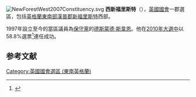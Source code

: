 [[File:NewForestWest2007Constituency.svg|right]]
'''西新福里斯特'''（{{lang-en|New Forest West}}），[[英國|英國]][[英國國會|國會]]一郡選區，包括[[英格蘭|英格蘭]][[東南英格蘭|東南部]][[漢普郡|漢普郡]][[新福里斯特|新福里斯特]]西部。

1997年設立至今的當區議員為[[保守黨_(英國)|保守黨]]的[[德斯蒙德·斯韋恩|德斯蒙德·斯韋恩]]。他在[[2010年英國大選|2010年大選中]]以58.8%選票<ref name="">{{cite news
|publisher=[[英國廣播公司|英國廣播公司]]
|date=2010年5月7日
|title=Election 2010/Constituency/New Forest West
|url=http://news.bbc.co.uk/1/shared/election2010/results/constituency/d02.stm
|accessdate=2010年10月15日
|archive-date=2017年9月5日
|archive-url=https://web.archive.org/web/20170905013925/http://news.bbc.co.uk/1/shared/election2010/results/constituency/d02.stm
|dead-url=no
}}</ref>連任成功。

==参考文献==
<div class="references-small">
<references></references>
</div>
{{英國國會選區 (東南英格蘭)}}
{{DEFAULTSORT:New Forest West}}
[[Category:英國國會選區_(東南英格蘭)|Category:英國國會選區 (東南英格蘭)]]